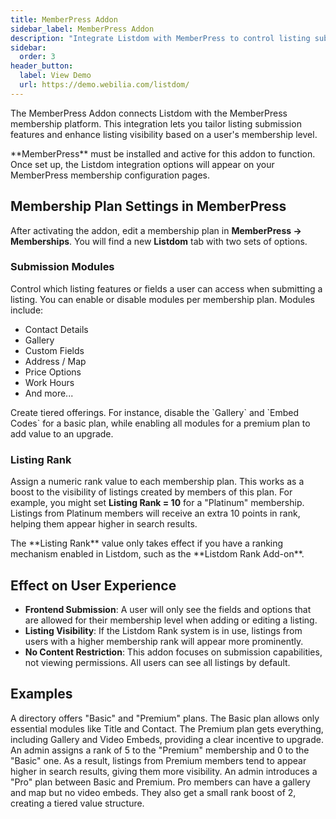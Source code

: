 ```yaml
---
title: MemberPress Addon
sidebar_label: MemberPress Addon
description: "Integrate Listdom with MemberPress to control listing submission features and listing rank by membership level."
sidebar:
  order: 3
header_button:
  label: View Demo
  url: https://demo.webilia.com/listdom/
---
```


The MemberPress Addon <Badge text="Pro"/> connects Listdom with the MemberPress membership platform. This integration lets you tailor listing submission features and enhance listing visibility based on a user's membership level.

<Aside type="note">
**MemberPress** must be installed and active for this addon to function. Once set up, the Listdom integration options will appear on your MemberPress membership configuration pages.
</Aside>

## Membership Plan Settings in MemberPress
After activating the addon, edit a membership plan in **MemberPress → Memberships**. You will find a new **Listdom** tab with two sets of options.

### Submission Modules
Control which listing features or fields a user can access when submitting a listing. You can enable or disable modules per membership plan. Modules include:
- Contact Details
- Gallery
- Custom Fields
- Address / Map
- Price Options <Badge text="Pro"/>
- Work Hours <Badge text="Pro"/>
- And more...

<Aside type="tip">
Create tiered offerings. For instance, disable the `Gallery` and `Embed Codes` for a basic plan, while enabling all modules for a premium plan to add value to an upgrade.
</Aside>

### Listing Rank
Assign a numeric rank value to each membership plan. This works as a boost to the visibility of listings created by members of this plan. For example, you might set **Listing Rank = 10** for a "Platinum" membership. Listings from Platinum members will receive an extra 10 points in rank, helping them appear higher in search results.

<Aside type="note">
The **Listing Rank** value only takes effect if you have a ranking mechanism enabled in Listdom, such as the **Listdom Rank Add-on**.
</Aside>

## Effect on User Experience
- **Frontend Submission**: A user will only see the fields and options that are allowed for their membership level when adding or editing a listing.
- **Listing Visibility**: If the Listdom Rank system is in use, listings from users with a higher membership rank will appear more prominently.
- **No Content Restriction**: This addon focuses on submission capabilities, not viewing permissions. All users can see all listings by default.

## Examples
<CardGrid>
  <Card title="Basic vs. Premium Plan Features">
    A directory offers "Basic" and "Premium" plans. The Basic plan allows only essential modules like Title and Contact. The Premium plan gets everything, including Gallery and Video Embeds, providing a clear incentive to upgrade.
  </Card>
  <Card title="Boosting Premium Member Listings">
    An admin assigns a rank of 5 to the "Premium" membership and 0 to the "Basic" one. As a result, listings from Premium members tend to appear higher in search results, giving them more visibility.
  </Card>
  <Card title="Creating a Mid-Tier Plan">
    An admin introduces a "Pro" plan between Basic and Premium. Pro members can have a gallery and map but no video embeds. They also get a small rank boost of 2, creating a tiered value structure.
  </Card>
</CardGrid>

<LinkCard href="https://memberpress.com" title="MemberPress Official Website" description="Learn more about MemberPress memberships and features on the official site." />
